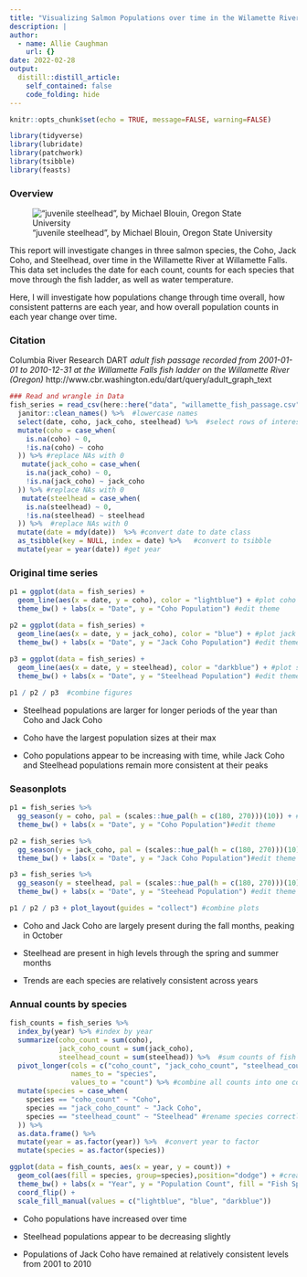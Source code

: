 ```yaml
---
title: "Visualizing Salmon Populations over time in the Wilamette River"
description: |
author:
  - name: Allie Caughman
    url: {}
date: 2022-02-28
output:
  distill::distill_article:
    self_contained: false
    code_folding: hide
---
```



```r
knitr::opts_chunk$set(echo = TRUE, message=FALSE, warning=FALSE)

library(tidyverse)
library(lubridate)
library(patchwork)
library(tsibble)
library(feasts)
```

### Overview

!["juvenile steelhead", by Michael Blouin, Oregon State University](steelhead.jpg)

This report will investigate changes in three salmon species, the Coho, Jack Coho, and Steelhead, over time in the Willamette River at Willamette Falls. This data set includes the date for each count, counts for each species that move through the fish ladder, as well as water temperature.

Here, I will investigate how populations change through time overall, how consistent patterns are each year, and how overall population counts in each year change over time.

### Citation

Columbia River Research DART *adult fish passage recorded from 2001-01-01 to 2010-12-31 at the Willamette Falls fish ladder on the Willamette River (Oregon)* http://www.cbr.washington.edu/dart/query/adult_graph_text


```r
### Read and wrangle in Data
fish_series = read_csv(here::here("data", "willamette_fish_passage.csv")) %>% 
  janitor::clean_names() %>%  #lowercase names
  select(date, coho, jack_coho, steelhead) %>%  #select rows of interest
  mutate(coho = case_when(
    is.na(coho) ~ 0,
    !is.na(coho) ~ coho
  )) %>% #replace NAs with 0
   mutate(jack_coho = case_when(
    is.na(jack_coho) ~ 0,
    !is.na(jack_coho) ~ jack_coho
  )) %>% #replace NAs with 0
   mutate(steelhead = case_when(
    is.na(steelhead) ~ 0,
    !is.na(steelhead) ~ steelhead
  )) %>%  #replace NAs with 0
  mutate(date = mdy(date))  %>% #convert date to date class
  as_tsibble(key = NULL, index = date) %>%   #convert to tsibble
  mutate(year = year(date)) #get year
```


### Original time series


```r
p1 = ggplot(data = fish_series) +
  geom_line(aes(x = date, y = coho), color = "lightblue") + #plot coho with light blue
  theme_bw() + labs(x = "Date", y = "Coho Population") #edit theme

p2 = ggplot(data = fish_series) +
  geom_line(aes(x = date, y = jack_coho), color = "blue") + #plot jack coho with blue
  theme_bw() + labs(x = "Date", y = "Jack Coho Population") #edit theme
  
p3 = ggplot(data = fish_series) +
  geom_line(aes(x = date, y = steelhead), color = "darkblue") + #plot steelhead with dark blue
  theme_bw() + labs(x = "Date", y = "Steelhead Population") #edit theme
```

```r
p1 / p2 / p3  #combine figures
```

* Steelhead populations are larger for longer periods of the year than Coho and Jack Coho

* Coho have the largest population sizes at their max

* Coho populations appear to be increasing with time, while Jack Coho and Steelhead populations remain more consistent at their peaks

### Seasonplots


```r
p1 = fish_series %>% 
  gg_season(y = coho, pal = (scales::hue_pal(h = c(180, 270)))(10)) + #plot coho by season
  theme_bw() + labs(x = "Date", y = "Coho Population")#edit theme

p2 = fish_series %>% 
  gg_season(y = jack_coho, pal = (scales::hue_pal(h = c(180, 270)))(10)) + #plot jack coho by season
  theme_bw() + labs(x = "Date", y = "Jack Coho Population")#edit theme

p3 = fish_series %>% 
  gg_season(y = steelhead, pal = (scales::hue_pal(h = c(180, 270)))(10)) + #plot steelhead by season
  theme_bw() + labs(x = "Date", y = "Steehead Population") #edit theme
```


```r
p1 / p2 / p3 + plot_layout(guides = "collect") #combine plots
```

* Coho and Jack Coho are largely present during the fall months, peaking in October

* Steelhead are present in high levels through the spring and summer months

* Trends are each species are relatively consistent across years

### Annual counts by species

```r
fish_counts = fish_series %>% 
  index_by(year) %>% #index by year
  summarize(coho_count = sum(coho),
            jack_coho_count = sum(jack_coho),
            steelhead_count = sum(steelhead)) %>%  #sum counts of fish in each year
  pivot_longer(cols = c("coho_count", "jack_coho_count", "steelhead_count"),
               names_to = "species",
               values_to = "count") %>% #combine all counts into one column
  mutate(species = case_when(
    species == "coho_count" ~ "Coho",
    species == "jack_coho_count" ~ "Jack Coho",
    species == "steelhead_count" ~ "Steelhead" #rename species correctly
  )) %>% 
  as.data.frame() %>% 
  mutate(year = as.factor(year)) %>%  #convert year to factor
  mutate(species = as.factor(species))
```


```r
ggplot(data = fish_counts, aes(x = year, y = count)) +
  geom_col(aes(fill = species, group=species),position="dodge") + #create grouped bar chart
  theme_bw() + labs(x = "Year", y = "Population Count", fill = "Fish Species") + #edit theme
  coord_flip() +
  scale_fill_manual(values = c("lightblue", "blue", "darkblue"))
```

* Coho populations have increased over time

* Steelhead populations appear to be decreasing slightly

* Populations of Jack Coho have remained at relatively consistent levels from 2001 to 2010 
